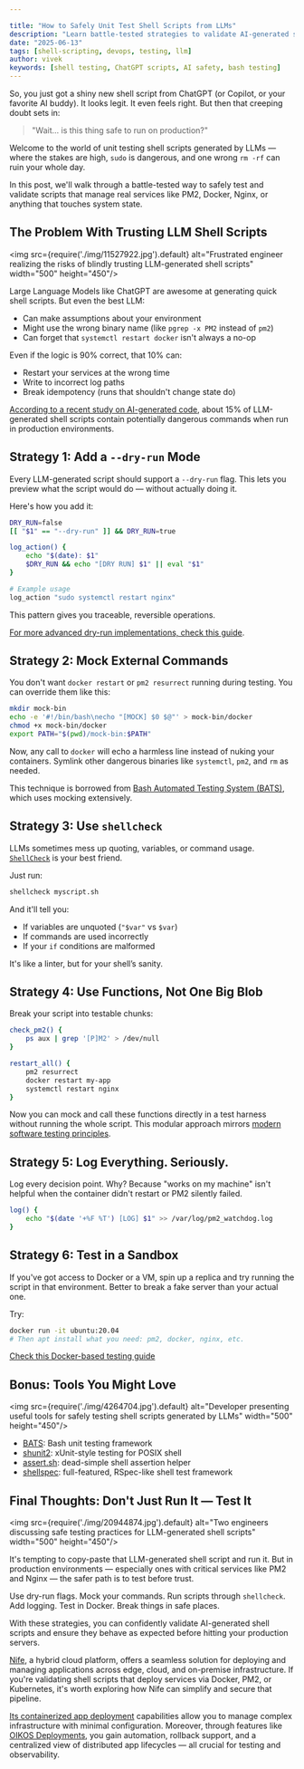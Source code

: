 ```yaml
---

title: "How to Safely Unit Test Shell Scripts from LLMs"
description: "Learn battle-tested strategies to validate AI-generated shell scripts before running them in production environments."
date: "2025-06-13"
tags: [shell-scripting, devops, testing, llm]
author: vivek
keywords: [shell testing, ChatGPT scripts, AI safety, bash testing]
---
```




So, you just got a shiny new shell script from ChatGPT (or Copilot, or your favorite AI buddy). It looks legit. It even feels right. But then that creeping doubt sets in:

> "Wait… is this thing safe to run on production?"

Welcome to the world of unit testing shell scripts generated by LLMs — where the stakes are high, `sudo` is dangerous, and one wrong `rm -rf` can ruin your whole day.

In this post, we'll walk through a battle-tested way to safely test and validate scripts that manage real services like PM2, Docker, Nginx, or anything that touches system state.

##  The Problem With Trusting LLM Shell Scripts

<img src={require('./img/11527922.jpg').default} alt="Frustrated engineer realizing the risks of blindly trusting LLM-generated shell scripts" width="500" height="450"/>
<br/>

Large Language Models like ChatGPT are awesome at generating quick shell scripts. But even the best LLM:

* Can make assumptions about your environment
* Might use the wrong binary name (like `pgrep -x PM2` instead of `pm2`)
* Can forget that `systemctl restart docker` isn't always a no-op

Even if the logic is 90% correct, that 10% can:

* Restart your services at the wrong time
* Write to incorrect log paths
* Break idempotency (runs that shouldn't change state do)

[According to a recent study on AI-generated code](https://www.infosecurity-magazine.com/news/llms-vulnerable-code-default/), about 15% of LLM-generated shell scripts contain potentially dangerous commands when run in production environments.

##  Strategy 1: Add a `--dry-run` Mode

Every LLM-generated script should support a `--dry-run` flag. This lets you preview what the script would do — without actually doing it.

Here's how you add it:

```bash
DRY_RUN=false
[[ "$1" == "--dry-run" ]] && DRY_RUN=true

log_action() {
    echo "$(date): $1"
    $DRY_RUN && echo "[DRY RUN] $1" || eval "$1"
}

# Example usage
log_action "sudo systemctl restart nginx"
```

This pattern gives you traceable, reversible operations.

 [For more advanced dry-run implementations, check this guide](https://www.reddit.com/r/Frontend/comments/1i16clz/generating_unit_tests_with_llms/).

##  Strategy 2: Mock External Commands

You don't want `docker restart` or `pm2 resurrect` running during testing. You can override them like this:

```bash
mkdir mock-bin
echo -e '#!/bin/bash\necho "[MOCK] $0 $@"' > mock-bin/docker
chmod +x mock-bin/docker
export PATH="$(pwd)/mock-bin:$PATH"
```

Now, any call to `docker` will echo a harmless line instead of nuking your containers. Symlink other dangerous binaries like `systemctl`, `pm2`, and `rm` as needed.

 This technique is borrowed from [Bash Automated Testing System (BATS)](https://github.com/bats-core/bats-core), which uses mocking extensively.

##  Strategy 3: Use `shellcheck`

LLMs sometimes mess up quoting, variables, or command usage. [`ShellCheck`](https://www.shellcheck.net/) is your best friend.

Just run:

```bash
shellcheck myscript.sh
```

And it'll tell you:

* If variables are unquoted (`"$var"` vs `$var`)
* If commands are used incorrectly
* If your `if` conditions are malformed

It's like a linter, but for your shell’s sanity.

##  Strategy 4: Use Functions, Not One Big Blob

Break your script into testable chunks:

```bash
check_pm2() {
    ps aux | grep '[P]M2' > /dev/null
}

restart_all() {
    pm2 resurrect
    docker restart my-app
    systemctl restart nginx
}
```

Now you can mock and call these functions directly in a test harness without running the whole script. This modular approach mirrors [modern software testing principles](https://martinfowler.com/bliki/UnitTest.html).

##  Strategy 5: Log Everything. Seriously.

Log every decision point. Why? Because "works on my machine" isn't helpful when the container didn't restart or PM2 silently failed.

```bash
log() {
    echo "$(date '+%F %T') [LOG] $1" >> /var/log/pm2_watchdog.log
}
```

 

##  Strategy 6: Test in a Sandbox

If you've got access to Docker or a VM, spin up a replica and try running the script in that environment. Better to break a fake server than your actual one.

Try:

```bash
docker run -it ubuntu:20.04
# Then apt install what you need: pm2, docker, nginx, etc.
```

 [Check this Docker-based testing guide](https://www.testcontainers.org/)

##  Bonus: Tools You Might Love

<img src={require('./img/4264704.jpg').default} alt="Developer presenting useful tools for safely testing shell scripts generated by LLMs" width="500" height="450"/>
<br/>

*  [BATS](https://github.com/bats-core/bats-core): Bash unit testing framework
*  [shunit2](https://github.com/kward/shunit2): xUnit-style testing for POSIX shell
*  [assert.sh](https://github.com/lehmannro/assert.sh): dead-simple shell assertion helper
*  [shellspec](https://github.com/shellspec/shellspec): full-featured, RSpec-like shell test framework

##  Final Thoughts: Don't Just Run It — Test It

<img src={require('./img/20944874.jpg').default} alt="Two engineers discussing safe testing practices for LLM-generated shell scripts" width="500" height="450"/>
<br/>

It's tempting to copy-paste that LLM-generated shell script and run it. But in production environments — especially ones with critical services like PM2 and Nginx — the safer path is to test before trust.

Use dry-run flags. Mock your commands. Run scripts through `shellcheck`. Add logging. Test in Docker. Break things in safe places.

 
With these strategies, you can confidently validate AI-generated shell scripts and ensure they behave as expected before hitting your production servers.

[Nife](https://nife.io/), a hybrid cloud platform, offers a seamless solution for deploying and managing applications across edge, cloud, and on-premise infrastructure. If you're validating shell scripts that deploy services via Docker, PM2, or Kubernetes, it's worth exploring how Nife can simplify and secure that pipeline.

[Its containerized app deployment](https://nife.io/solutions/Deploy%20Containarized%20Apps) capabilities allow you to manage complex infrastructure with minimal configuration. Moreover, through features like [OIKOS Deployments](https://nife.io/oikos/features/deployments), you gain automation, rollback support, and a centralized view of distributed app lifecycles — all crucial for testing and observability.